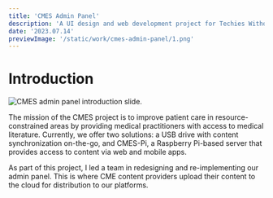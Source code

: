```yaml
---
title: 'CMES Admin Panel'
description: 'A UI design and web development project for Techies Without Borders. Our goal is to enable practitioners in resource-constrained areas to improve patient care, by providing them with access to continuing medical education (CME) content. I led the redesign and re-implementation of our admin panel, which facilitates the distribution of medical content.'
date: '2023.07.14'
previewImage: '/static/work/cmes-admin-panel/1.png'
---
```


# Introduction

![CMES admin panel introduction slide.](/static/work/cmes-admin-panel/1.png)

The mission of the CMES project is to improve patient care in resource-constrained areas by providing medical practitioners with access to medical literature. Currently, we offer two solutions: a USB drive with content synchronization on-the-go, and CMES-Pi, a Raspberry Pi-based server that provides access to content via web and mobile apps.

As part of this project, I led a team in redesigning and re-implementing our admin panel. This is where CME content providers upload their content to the cloud for distribution to our platforms.